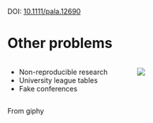 
DOI: [10.1111/pala.12690](https://doi.org/10.1111/pala.12690)


# Other problems{background-color='#aeb9e1'}

:::: columns
::: {.column width="50%"}
* Non-reproducible research
* University league tables
* Fake conferences
:::
  
::: {.column width="50%"}
![](https://media1.giphy.com/media/v1.Y2lkPTc5MGI3NjExOGJzbnc2bW43aHpnaXh3YnpidzEzZ3lubXViNnpvdHFzcHIzdWloNiZlcD12MV9pbnRlcm5hbF9naWZfYnlfaWQmY3Q9Zw/bjxgxU6VOqdBC/giphy.gif)
:::
::::
  
:::: aside
From giphy
::::




## <small style="color:transparent">Test</small>{background-image='figures/dispersion.png' background-size='contain' background-color='white'} 